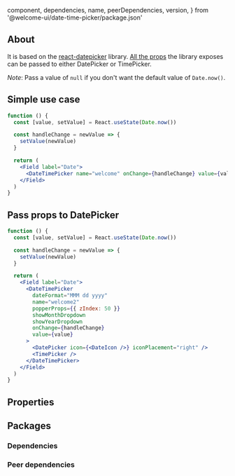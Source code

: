 
  component,
  dependencies,
  name,
  peerDependencies,
  version,
} from '@welcome-ui/date-time-picker/package.json'

<Showcase
  version={version}
  name={name}
  component={component}
  description="Allows user to select a predefined date and time."
/>

## About

It is based on the [react-datepicker](https://github.com/Hacker0x01/react-datepicker) library. [All the props](https://github.com/Hacker0x01/react-datepicker/blob/master/docs/datepicker.md) the library exposes can be passed to either DatePicker or TimePicker.

_Note_: Pass a value of `null` if you don't want the default value of `Date.now()`.

## Simple use case

```jsx
function () {
  const [value, setValue] = React.useState(Date.now())

  const handleChange = newValue => {
    setValue(newValue)
  }

  return (
    <Field label="Date">
      <DateTimePicker name="welcome" onChange={handleChange} value={value} />
    </Field>
  )
}
```

## Pass props to DatePicker

```jsx
function () {
  const [value, setValue] = React.useState(Date.now())

  const handleChange = newValue => {
    setValue(newValue)
  }

  return (
    <Field label="Date">
      <DateTimePicker
        dateFormat="MMM dd yyyy"
        name="welcome2"
        popperProps={{ zIndex: 50 }}
        showMonthDropdown
        showYearDropdown
        onChange={handleChange}
        value={value}
      >
        <DatePicker icon={<DateIcon />} iconPlacement="right" />
        <TimePicker />
      </DateTimePicker>
    </Field>
  )
}
```

## Properties

<Props propTypes={props.propTypes.DateTimePicker} />

## Packages

### Dependencies

<Dependencies dependencies={dependencies} />

### Peer dependencies

<Dependencies dependencies={peerDependencies} />

<Pagination />
